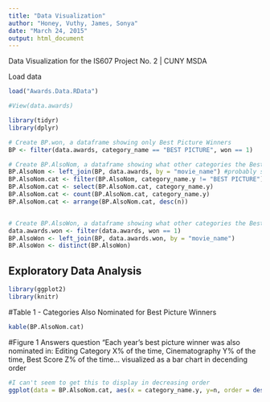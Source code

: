 ```yaml
---
title: "Data Visualization"
author: "Honey, Vuthy, James, Sonya"
date: "March 24, 2015"
output: html_document
---
```


Data Visualization for the IS607 Project No. 2 | CUNY MSDA 

Load data
```r
load("Awards.Data.RData")

#View(data.awards)
```

```r
library(tidyr)
library(dplyr)

# Create BP.won, a dataframe showing only Best Picture Winners
BP <- filter(data.awards, category_name == "BEST PICTURE", won == 1)

# Create BP.AlsoNom, a dataframe showing what other categories the Best Picture Winners were NOMINATED for
BP.AlsoNom <- left_join(BP, data.awards, by = "movie_name") #probably should use piping here...
BP.AlsoNom.cat <- filter(BP.AlsoNom, category_name.y != "BEST PICTURE") 
BP.AlsoNom.cat <- select(BP.AlsoNom.cat, category_name.y) 
BP.AlsoNom.cat <- count(BP.AlsoNom.cat, category_name.y)
BP.AlsoNom.cat <- arrange(BP.AlsoNom.cat, desc(n))


# Create BP.AlsoWon, a dataframe showing what other categories the Best Picture winners WON
data.awards.won <- filter(data.awards, won == 1)
BP.AlsoWon <- left_join(BP, data.awards.won, by = "movie_name")
BP.AlsoWon <- distinct(BP.AlsoWon)
```


## Exploratory Data Analysis
```r
library(ggplot2)
library(knitr)
```

#Table 1 - Categories Also Nominated for Best Picture Winners

```r
kable(BP.AlsoNom.cat)
```

#Figure 1
Answers question "Each year's best picture winner was also nominated in: Editing Category X% of the time,
Cinematography Y% of the time, Best Score Z% of the time... visualized as a bar chart in decending order
```r
#I can't seem to get this to display in decreasing order
ggplot(data = BP.AlsoNom.cat, aes(x = category_name.y, y=n, order = desc(n))) + geom_bar(stat="identity") + coord_flip()

```